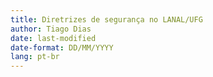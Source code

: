 ---
title: Diretrizes de segurança no LANAL/UFG
author: Tiago Dias
date: last-modified
date-format: DD/MM/YYYY
lang: pt-br
---

